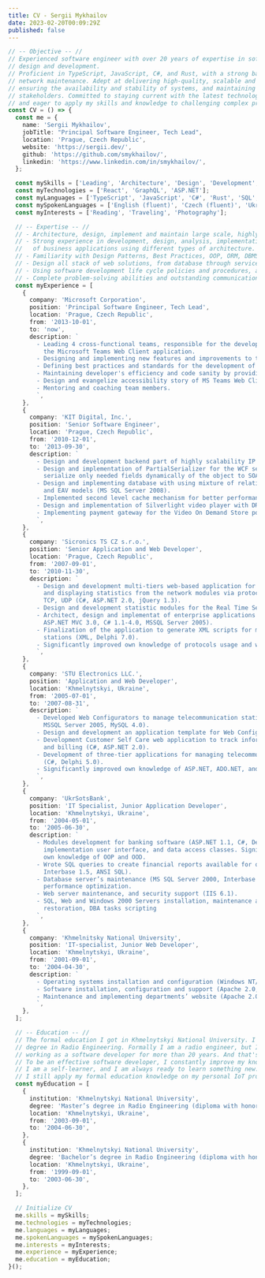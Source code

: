 ```yaml
---
title: CV - Sergii Mykhailov
date: 2023-02-20T00:09:29Z
published: false
---
```


```ts
// -- Objective -- //
// Experienced software engineer with over 20 years of expertise in software architecture,
// design and development.
// Proficient in TypeScript, JavaScript, C#, and Rust, with a strong background in system and
// network maintenance. Adept at delivering high-quality, scalable and maintainable solutions,
// ensuring the availability and stability of systems, and maintaining strong relationships with
// stakeholders. Committed to staying current with the latest technologies and industry trends,
// and eager to apply my skills and knowledge to challenging complex projects.
const CV = () => {
  const me = {
    name: 'Sergii Mykhailov',
    jobTitle: "Principal Software Engineer, Tech Lead",
    location: 'Prague, Czech Republic',
    website: 'https://sergii.dev/',
    github: 'https://github.com/smykhailov/',
    linkedin: 'https://www.linkedin.com/in/smykhailov/',
  };

  const mySkills = ['Leading', 'Architecture', 'Design', 'Development', 'Maintenance', 'Support'];
  const myTechnologies = ['React', 'GraphQL', 'ASP.NET'];
  const myLanguages = ['TypeScript', 'JavaScript', 'C#', 'Rust', 'SQL', 'HTML', 'CSS'];
  const mySpokenLanguages = ['English (fluent)', 'Czech (fluent)', 'Ukrainian (native)', 'Russian (native)'];
  const myInterests = ['Reading', 'Traveling', 'Photography'];

  // -- Expertise -- //
  // - Architecture, design, implement and maintain large scale, highly available Web Client application.
  // - Strong experience in development, design, analysis, implementation, testing and maintenance
  //   of business applications using different types of architecture.
  // - Familiarity with Design Patterns, Best Practices, OOP, ORM, DBMS, and Unit Testing.
  // - Design all stack of web solutions, from database through services to user interfaces.
  // - Using software development life cycle policies and procedures, agile development practices.
  // - Complete problem-solving abilities and outstanding communication skills.
  const myExperience = [
    {
      company: 'Microsoft Corporation',
      position: 'Principal Software Engineer, Tech Lead',
      location: 'Prague, Czech Republic',
      from: '2013-10-01',
      to: 'now',
      description: `
        - Leading 4 cross-functional teams, responsible for the development of
          the Microsoft Teams Web Client application.
        - Designing and implementing new features and improvements to the existing.
        - Defining best practices and standards for the development of the application.
        - Maintaining developer's efficiency and code sanity by providing tools and automation.
        - Design and evangelize accessibility story of MS Teams Web Client.
        - Mentoring and coaching team members.
        `,
    },
    {
      company: 'KIT Digital, Inc.',
      position: 'Senior Software Engineer',
      location: 'Prague, Czech Republic',
      from: '2010-12-01',
      to: '2013-09-30',
      description: `
        - Design and development backend part of highly scalability IP Video CMS (C# 4.0, NHibernate 3.0).
        - Design and implementation of PartialSerializer for the WCF services (possibility to
          serialize only needed fields dynamically of the object to SOAP).
        - Design and implementing database with using mixture of relational
          and EAV models (MS SQL Server 2008).
        - Implemented second level cache mechanism for better performance of application.
        - Design and implementation of Silverlight video player with DRM (C# 4.0, Silverlight 5).
        - Implementing payment gateway for the Video On Demand Store portal (Java 1.6, XML).
        `,
    },
    {
      company: 'Sicronics TS CZ s.r.o.',
      position: 'Senior Application and Web Developer',
      location: 'Prague, Czech Republic',
      from: '2007-09-01',
      to: '2010-11-30',
      description: `
        - Design and development multi-tiers web-based application for collecting, storing
          and displaying statistics from the network modules via protocols SOAP, HTTP, FTP,
          TCP, UDP (C#, ASP.NET 2.0, jQuery 1.3).
        - Design and development statistic modules for the Real Time Server (server-router) (C#).
        - Architect, design and implementat of enterprise applications (ASP.NET MVC 1.0,
          ASP.NET MVC 3.0, C# 1.1-4.0, MSSQL Server 2005).
        - Finalization of the application to generate XML scripts for mobile operators’
          stations (XML, Delphi 7.0).
        - Significantly improved own knowledge of protocols usage and web architecture routines.
        `,
    },
    {
      company: 'STU Electronics LLC.',
      position: 'Application and Web Developer',
      location: 'Khmelnytskyi, Ukraine',
      from: '2005-07-01',
      to: '2007-08-31',
      description: `
        - Developed Web Configurators to manage telecommunication stations (C#, ASP.NET 2.0,
          MSSQL Server 2005, MySQL 4.0).
        - Design and development an application template for Web Configurators (C#, ASP.NET 2.0).
        - Development Customer Self Care web application to track information of calls, SMS messages
          and billing (C#, ASP.NET 2.0).
        - Development of three-tier applications for managing telecommunications equipment
          (C#, Delphi 5.0).
        - Significantly improved own knowledge of ASP.NET, ADO.NET, and database design.
        `,
    },
    {
      company: 'UkrSotsBank',
      position: 'IT Specialist, Junior Application Developer',
      location: 'Khmelnytskyi, Ukraine',
      from: '2004-05-01',
      to: '2005-06-30',
      description: `
        - Modules development for banking software (ASP.NET 1.1, C#, Delphi 5.0): design and
          implementation user interface, and data access classes. Significantly improved
          own knowledge of OOP and OOD.
        - Wrote SQL queries to create financial reports available for operators (Delphi 5.0,
          Interbase 1.5, ANSI SQL).
        - Database server’s maintenance (MS SQL Server 2000, Interbase 1.5, SQL): jobs scheduling,
          performance optimization.
        - Web server maintenance, and security support (IIS 6.1).
        - SQL, Web and Windows 2000 Servers installation, maintenance and support: data backup /
          restoration, DBA tasks scripting
        `,
    },
    {
      company: 'Khmelnitsky National University',
      position: 'IT-specialist, Junior Web Developer',
      location: 'Khmelnytskyi, Ukraine',
      from: '2001-09-01',
      to: '2004-04-30',
      description: `
        - Operating systems installation and configuration (Windows NT/XP, Red Hat Linux 8.1).
        - Software installation, configuration and support (Apache 2.0, MySQL 3.23).
        - Maintenance and implementing departments’ website (Apache 2.0, HTML, CSS, JavaScript).
        `,
    },
  ];

  // -- Education -- //
  // The formal education I got in Khmelnytskyi National University. I have a Master’s
  // degree in Radio Engineering. Formally I am a radio engineer, but I have been
  // working as a software developer for more than 20 years. And that's my passion.
  // To be an effective software developer, I constantly improve my knowledge.
  // I am a self-learner, and I am always ready to learn something new.
  // I still apply my formal education knowledge on my personal IoT projects.
  const myEducation = [
    {
      institution: 'Khmelnytskyi National University',
      degree: 'Master’s degree in Radio Engineering (diploma with honors)',
      location: 'Khmelnytskyi, Ukraine',
      from: '2003-09-01',
      to: '2004-06-30',
    },
    {
      institution: 'Khmelnytskyi National University',
      degree: 'Bachelor’s degree in Radio Engineering (diploma with honors)',
      location: 'Khmelnytskyi, Ukraine',
      from: '1999-09-01',
      to: '2003-06-30',
    },
  ];

  // Initialize CV
  me.skills = mySkills;
  me.technologies = myTechnologies;
  me.languages = myLanguages;
  me.spokenLanguages = mySpokenLanguages;
  me.interests = myInterests;
  me.experience = myExperience;
  me.education = myEducation;
}();
```
